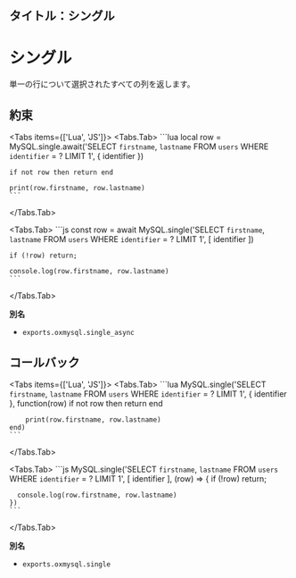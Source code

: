 ## タイトル：シングル


# シングル

単一の行について選択されたすべての列を返します。

## 約束

<Tabs items={['Lua', 'JS']}>
  <Tabs.Tab>
    ```lua
    local row = MySQL.single.await('SELECT `firstname`, `lastname` FROM `users` WHERE `identifier` = ? LIMIT 1', {
        identifier
    })

    if not row then return end

    print(row.firstname, row.lastname)
    ```

  </Tabs.Tab>

  <Tabs.Tab>
    ```js
    const row = await MySQL.single('SELECT `firstname`, `lastname` FROM `users` WHERE `identifier` = ? LIMIT 1', [
      identifier
    ])

    if (!row) return;

    console.log(row.firstname, row.lastname)
    ```

  </Tabs.Tab>
</Tabs>

**別名**

- `exports.oxmysql.single_async`

## コールバック

<Tabs items={['Lua', 'JS']}>
  <Tabs.Tab>
    ```lua
    MySQL.single('SELECT `firstname`, `lastname` FROM `users` WHERE `identifier` = ? LIMIT 1', {
        identifier
    }, function(row)
        if not row then return end

        print(row.firstname, row.lastname)
    end)
    ```

  </Tabs.Tab>

  <Tabs.Tab>
    ```js
    MySQL.single('SELECT `firstname`, `lastname` FROM `users` WHERE `identifier` = ? LIMIT 1', [
      identifier
    ], (row) => {
      if (!row) return;

      console.log(row.firstname, row.lastname)
    })
    ```

  </Tabs.Tab>
</Tabs>

**別名**

- `exports.oxmysql.single`
